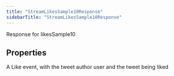 ```yaml
---
title: "StreamLikesSample10Response"
sidebarTitle: "StreamLikesSample10Response"
---
```


Response for likesSample10

## Properties

<ResponseField name="data" type="`Record`\<`string`, `any`\>">
A Like event, with the tweet author user and the tweet being liked
</ResponseField>





<ResponseField name="errors" type="`any`[]">

</ResponseField>



<ResponseField name="includes" type="`Record`\<`string`, `any`\>">

</ResponseField>

